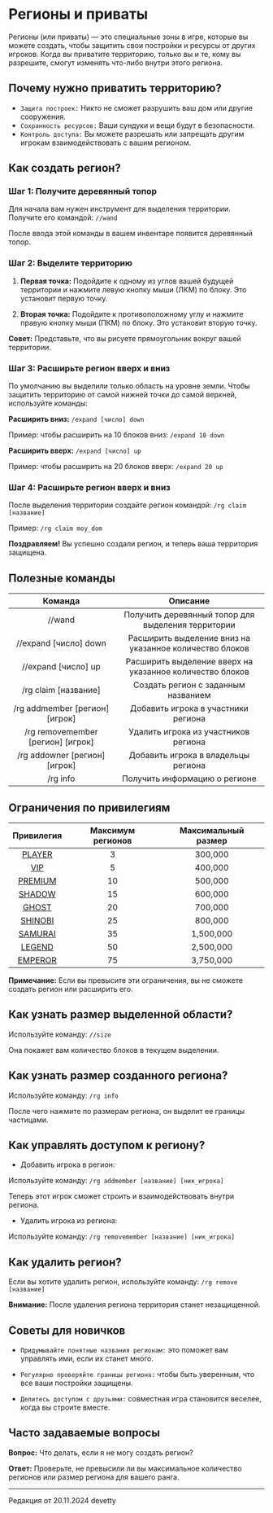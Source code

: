 # Регионы и приваты

Регионы (или приваты) — это специальные зоны в игре, которые вы можете создать, чтобы защитить свои постройки и ресурсы от других игроков. Когда вы приватите территорию, только вы и те, кому вы разрешите, смогут изменять что-либо внутри этого региона.

## Почему нужно приватить территорию?

- ```Защита построек:``` Никто не сможет разрушить ваш дом или другие сооружения.
- ```Сохранность ресурсов:``` Ваши сундуки и вещи будут в безопасности.
- ```Контроль доступа:``` Вы можете разрешать или запрещать другим игрокам взаимодействовать с вашим регионом.

## Как создать регион?

### Шаг 1: Получите деревянный топор

Для начала вам нужен инструмент для выделения территории. Получите его командой: ```//wand```

После ввода этой команды в вашем инвентаре появится деревянный топор.

### Шаг 2: Выделите территорию

1. **Первая точка:** Подойдите к одному из углов вашей будущей территории и нажмите левую кнопку мыши (ЛКМ) по блоку. Это установит первую точку.

2. **Вторая точка:** Подойдите к противоположному углу и нажмите правую кнопку мыши (ПКМ) по блоку. Это установит вторую точку.

**Совет:** Представьте, что вы рисуете прямоугольник вокруг вашей территории.

### Шаг 3: Расширьте регион вверх и вниз

По умолчанию вы выделили только область на уровне земли. Чтобы защитить территорию от самой нижней точки до самой верхней, используйте команды:

**Расширить вниз:** ```/expand [число] down```

Пример: чтобы расширить на 10 блоков вниз: ```/expand 10 down```

**Расширить вверх:** ```/expand [число] up```

Пример: чтобы расширить на 20 блоков вверх: ```/expand 20 up```

### Шаг 4: Расширьте регион вверх и вниз

После выделения территории создайте регион командой: ```/rg claim [название]```

Пример: ```/rg claim moy_dom```

**Поздравляем!** Вы успешно создали регион, и теперь ваша территория защищена.

## Полезные команды

| Команда | Описание |
| :---------: | :---------: |
| //wand | Получить деревянный топор для выделения территории |
| //expand [число] down | Расширить выделение вниз на указанное количество блоков |
| //expand [число] up | Расширить выделение вверх на указанное количество блоков |
| /rg claim [название] | Создать регион с заданным названием |
| /rg addmember [регион] [игрок] | Добавить игрока в участники региона |
| /rg removemember [регион] [игрок] | Удалить игрока из участников региона |
| /rg addowner [регион] [игрок] | Добавить игрока в владельцы региона |
| /rg info | Получить информацию о регионе |

## Ограничения по привилегиям

| Привилегия | Максимум регионов | Максимальный размер |
| :---------: | :---------: | :---------: |
| [PLAYER](https://www.etty.su/docs/wiki/donate/player) | 3 | 300,000 |
| [VIP](https://www.etty.su/docs/wiki/donate/vip) | 5 | 400,000 |
| [PREMIUM](https://www.etty.su/docs/wiki/donate/premium) | 10 | 500,000 |
| [SHADOW](https://www.etty.su/docs/wiki/donate/shadow) | 15 | 600,000 |
| [GHOST](https://www.etty.su/docs/wiki/donate/ghost) | 20 | 700,000 |
| [SHINOBI](https://www.etty.su/docs/wiki/donate/shinobi) | 25 | 800,000 |
| [SAMURAI](https://www.etty.su/docs/wiki/donate/samurai) | 35 | 1,500,000 |
| [LEGEND](https://www.etty.su/docs/wiki/donate/legend) | 50 | 2,500,000 |
| [EMPEROR](https://www.etty.su/docs/wiki/donate/emperor) | 75 | 3,750,000 |

**Примечание:** Если вы превысите эти ограничения, вы не сможете создать регион или расширить его.

## Как узнать размер выделенной области?

Используйте команду: ```//size```

Она покажет вам количество блоков в текущем выделении.

## Как узнать размер созданного региона?

Используйте команду: ```/rg info```

После чего нажмите по размерам региона, он выделит ее границы частицами.

## Как управлять доступом к региону?

- Добавить игрока в регион: 

Используйте команду: ```/rg addmember [название] [ник_игрока]```

Теперь этот игрок сможет строить и взаимодействовать внутри региона.

- Удалить игрока из региона:

Используйте команду: ```/rg removemember [название] [ник_игрока]```

## Как удалить регион?

Если вы хотите удалить регион, используйте команду: ```/rg remove [название]```

**Внимание:** После удаления региона территория станет незащищенной.

## Советы для новичков

- ```Придумывайте понятные названия регионам:``` это поможет вам управлять ими, если их станет много.

- ```Регулярно проверяйте границы региона:``` чтобы быть уверенным, что все ваши постройки защищены.

- ```Делитесь доступом с друзьями:``` совместная игра становится веселее, когда вы строите вместе.

## Часто задаваемые вопросы

**Вопрос:** Что делать, если я не могу создать регион?

**Ответ:** Проверьте, не превысили ли вы максимальное количество регионов или размер региона для вашего ранга.

--------

<Badge bgColor="#ffad47" textColor="#000000">Редакция от 20.11.2024</Badge> <Badge bgColor="#88bfbd" textColor="#000000">devetty</Badge>